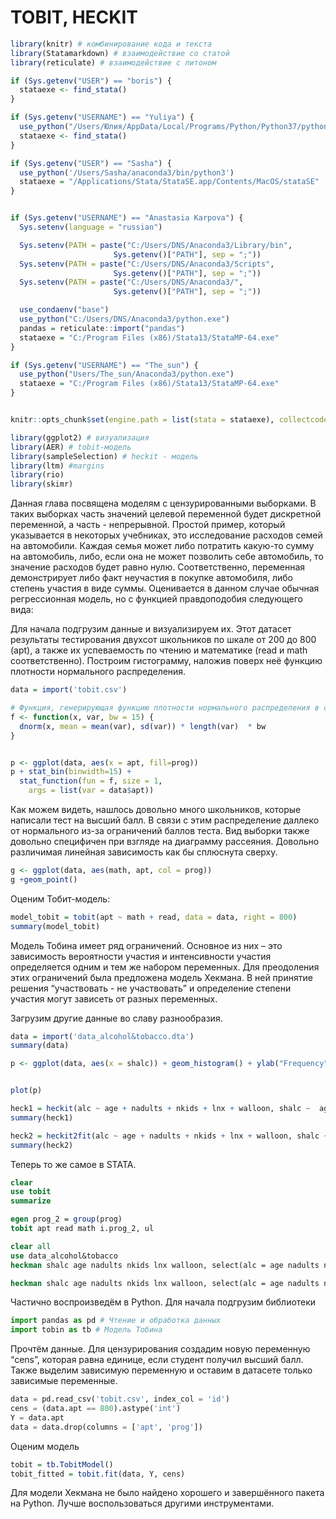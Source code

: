 # TOBIT, HECKIT {#tobit_heckit}

```r
library(knitr) # комбинирование кода и текста
library(Statamarkdown) # взаимодействие со статой
library(reticulate) # взаимодействие с питоном

if (Sys.getenv("USER") == "boris") {
  stataexe <- find_stata()
}

if (Sys.getenv("USERNAME") == "Yuliya") {
  use_python("/Users/Юлия/AppData/Local/Programs/Python/Python37/python.exe")
  stataexe <- find_stata()
}

if (Sys.getenv("USER") == "Sasha") {
  use_python('/Users/Sasha/anaconda3/bin/python3')
  stataexe = "/Applications/Stata/StataSE.app/Contents/MacOS/stataSE"
}


if (Sys.getenv("USERNAME") == "Anastasia Karpova") {
  Sys.setenv(language = "russian")

  Sys.setenv(PATH = paste("C:/Users/DNS/Anaconda3/Library/bin",
                       Sys.getenv()["PATH"], sep = ";"))
  Sys.setenv(PATH = paste("C:/Users/DNS/Anaconda3/Scripts",
                       Sys.getenv()["PATH"], sep = ";"))
  Sys.setenv(PATH = paste("C:/Users/DNS/Anaconda3/",
                       Sys.getenv()["PATH"], sep = ";"))

  use_condaenv("base")
  use_python("C:/Users/DNS/Anaconda3/python.exe")
  pandas = reticulate::import("pandas")
  stataexe = "C:/Program Files (x86)/Stata13/StataMP-64.exe"
}

if (Sys.getenv("USERNAME") == "The_sun") {
  use_python("Users/The_sun/Anaconda3/python.exe")
  stataexe = "C:/Program Files (x86)/Stata13/StataMP-64.exe"
}


knitr::opts_chunk$set(engine.path = list(stata = stataexe), collectcode = TRUE)

```

```r
library(ggplot2) # визуализация
library(AER) # tobit-модель
library(sampleSelection) # heckit - модель
library(ltm) #margins
library(rio)
library(skimr)

```


Данная глава посвящена моделям с цензурированными выборками. В таких выборках часть значений целевой переменной будет дискретной переменной, а часть - непрерывной. Простой пример, который указывается в некоторых учебниках, это исследование расходов семей на автомобили. Каждая семья может либо потратить какую-то сумму на автомобиль, либо, если она не может позволить себе автомобиль, то значение расходов будет равно нулю. Соответственно, переменная демонстрирует либо факт неучастия в покупке автомобиля, либо степень участия в виде суммы. Оценивается в данном случае обычная регрессионная модель, но с функцией правдоподобия следующего вида:


\begin{equation}
L=\prod_{y_{t}=0}\left(1-\Phi\left(\frac{\boldsymbol{x}_{t}^{\prime} \boldsymbol{\beta}}{\sigma}\right)\right) \prod_{y_{t}>0} \frac{1}{\sqrt{2 \pi} \sigma} \exp \left(-\frac{1}{2 \sigma^{2}}\left(y_{t}-\boldsymbol{x}_{t}^{\prime} \boldsymbol{\beta}\right)^{2}\right)
\end{equation}

Для начала подгрузим данные и визуализируем их. Этот датасет результаты тестирования двухсот школьников по шкале от 200 до 800 (apt), а также их успеваемость по чтению и математике (read и math соответственно). Построим гистограмму, наложив поверх неё функцию плотности нормального распределения.

```r
data = import('tobit.csv')

```

```r
# Функция, генерирующая функцию плотности нормального распределения в соответствии с распределением вектора входных данных
f <- function(x, var, bw = 15) {
  dnorm(x, mean = mean(var), sd(var)) * length(var)  * bw
}


p <- ggplot(data, aes(x = apt, fill=prog))
p + stat_bin(binwidth=15) +
  stat_function(fun = f, size = 1,
    args = list(var = data$apt))
```

Как можем видеть, нашлось довольно много школьников, которые написали тест на высший балл. В связи с этим распределение даллеко от нормального из-за ограничений баллов теста. Вид выборки также довольно специфичен при взгляде на диаграмму рассеяния. Довольно различимая линейная зависимость как бы сплюснута сверху.

```r
g <- ggplot(data, aes(math, apt, col = prog))
g +geom_point()
```

Оценим Тобит-модель:

```r
model_tobit = tobit(apt ~ math + read, data = data, right = 800)
summary(model_tobit)
```

Модель Тобина имеет ряд ограничений. Основное из них -- это зависимость вероятности участия и интенсивности участия определяется одним и тем же набором переменных. Для преодоления этих ограничений была предложена модель Хекмана. В ней принятие решения "участвовать - не участвовать" и определение степени участия могут зависеть от разных переменных.

Загрузим другие данные во славу разнообразия.


```r
data = import('data_alcohol&tobacco.dta')
summary(data)

```

```r
p <- ggplot(data, aes(x = shalc)) + geom_histogram() + ylab("Frequency") + xlab("Share of alcohol")


plot(p)
```


```r
heck1 = heckit(alc ~ age + nadults + nkids + lnx + walloon, shalc ~  age + nadults + nkids + lnx + walloon, data = data, method = 'ml')
summary(heck1)
```

```r
heck2 = heckit2fit(alc ~ age + nadults + nkids + lnx + walloon, shalc ~  age + nadults + nkids + lnx + walloon, data = data)
summary(heck2)
```


Теперь то же самое в STATA.

```stata
clear
use tobit
summarize
```


```stata
egen prog_2 = group(prog)
tobit apt read math i.prog_2, ul
```
```stata
clear all
use data_alcohol&tobacco
heckman shalc age nadults nkids lnx walloon, select(alc = age nadults nkids lnx walloon)

```


```stata
heckman shalc age nadults nkids lnx walloon, select(alc = age nadults nkids lnx walloon) twostep
```


Частично воспроизведём в Python. Для начала подгрузим библиотеки

```python
import pandas as pd # Чтение и обработка данных
import tobin as tb # Модель Тобина
```

Прочтём данные. Для цензурирования создадим новую переменную "cens", которая равна единице, если студент получил высший балл. Также выделим зависимую переменную и оставим в датасете только зависимые переменные.
```python
data = pd.read_csv('tobit.csv', index_col = 'id')
cens = (data.apt == 800).astype('int')
Y = data.apt
data = data.drop(columns = ['apt', 'prog'])
```

Оценим модель
```r
tobit = tb.TobitModel()
tobit_fitted = tobit.fit(data, Y, cens)
```

Для модели Хекмана не было найдено хорошего и завершённого пакета на Python. Лучше воспользоваться другими инструментами.
